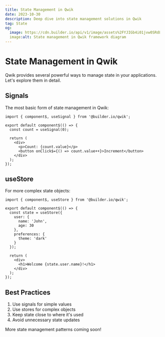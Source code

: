 ```yaml
---
title: State Management in Qwik
date: 2023-10-30
description: Deep dive into state management solutions in Qwik
tag: State
og:
  image: https://cdn.builder.io/api/v1/image/assets%2FYJIGb4i01jvw0SRdL5Bt%2F52e1c53e64c143ecbad783690657996c
  image:alt: State management in Qwik framework diagram
---
```


# State Management in Qwik

Qwik provides several powerful ways to manage state in your applications. Let's explore them in detail.

## Signals

The most basic form of state management in Qwik:

```tsx
import { component$, useSignal } from '@builder.io/qwik';

export default component$(() => {
  const count = useSignal(0);
  
  return (
    <div>
      <p>Count: {count.value}</p>
      <button onClick$={() => count.value++}>Increment</button>
    </div>
  );
});
```

## useStore

For more complex state objects:

```tsx
import { component$, useStore } from '@builder.io/qwik';

export default component$(() => {
  const state = useStore({
    user: {
      name: 'John',
      age: 30
    },
    preferences: {
      theme: 'dark'
    }
  });
  
  return (
    <div>
      <h1>Welcome {state.user.name}!</h1>
    </div>
  );
});
```

## Best Practices

1. Use signals for simple values
2. Use stores for complex objects
3. Keep state close to where it's used
4. Avoid unnecessary state updates

More state management patterns coming soon!
